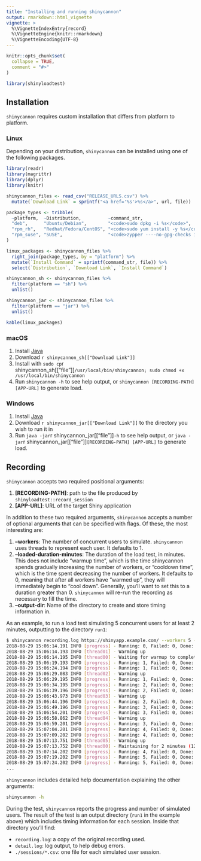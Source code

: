 ```yaml
---
title: "Installing and running shinycannon"
output: rmarkdown::html_vignette
vignette: >
  %\VignetteIndexEntry{record}
  %\VignetteEngine{knitr::rmarkdown}
  %\VignetteEncoding{UTF-8}
---
```


```r
knitr::opts_chunk$set(
  collapse = TRUE,
  comment = "#>"
)
```

```r
library(shinyloadtest)
```

## Installation

`shinycannon` requires custom installation that differs from platform to platform.

### Linux

Depending on your distribution, `shinycannon` can be installed using one of the following packages.

```r
library(readr)
library(magrittr)
library(dplyr)
library(knitr)

shinycannon_files <- read_csv("RELEASE_URLS.csv") %>%
  mutate(`Download Link` = sprintf("<a href='%s'>%s</a>", url, file))

package_types <- tribble(
  ~platform,  ~Distribution,          ~command_str,
  "deb",      "Ubuntu/Debian",        "<code>sudo dpkg -i %s</code>",
  "rpm_rh",   "Redhat/Fedora/CentOS", "<code>sudo yum install -y %s</code>",
  "rpm_suse", "SUSE",                 "<code>zypper ----no-gpg-checks install -y %s</code>"
)

linux_packages <- shinycannon_files %>%
  right_join(package_types, by = "platform") %>%
  mutate(`Install Command` = sprintf(command_str, file)) %>%
  select(`Distribution`, `Download Link`, `Install Command`)

shinycannon_sh <- shinycannon_files %>%
  filter(platform == "sh") %>%
  unlist()

shinycannon_jar <- shinycannon_files %>%
  filter(platform == "jar") %>%
  unlist()
```

```r
kable(linux_packages)
```

### macOS

1.  Install [Java](https://www.java.com/en/download/)
2.  Download `r shinycannon_sh[["Download Link"]]`
3.  Install with `sudo cp`r shinycannon_sh[["file"]]`/usr/local/bin/shinycannon; sudo chmod +x /usr/local/bin/shinycannon`
4.  Run `shinycannon -h` to see help output, or `shinycannon [RECORDING-PATH] [APP-URL]` to generate load.

### Windows

1.  Install [Java](https://www.java.com/en/download/)
2.  Download `r shinycannon_jar[["Download Link"]]` to the directory you wish to run it in
3.  Run `java -jar`r shinycannon_jar[["file"]]`-h` to see help output, or `java -jar`r shinycannon_jar[["file"]]`[RECORDING-PATH] [APP-URL]` to generate load.

## Recording

`shinycannon` accepts two required positional arguments:

1.  **[RECORDING-PATH]**: path to the file produced by `shinyloadtest::record_session`
2.  **[APP-URL]**: URL of the target Shiny application

In addition to these two required arguments, `shinycannon` accepts a number of optional arguments that can be specified with flags.
Of these, the most interesting are:

1.  **--workers**: The number of concurrent users to simulate. `shinycannon` uses threads to represent each user. It defaults to 1.
2.  **--loaded-duration-minutes**: The duration of the load test, in minutes. This does not include "warmup time", which is the time shinycannon spends gradually increasing the number of workers, or "cooldown time", which is the time spent decreasing the number of workers. It defaults to 0, meaning that after all workers have "warmed up", they will immediately begin to "cool down". Generally, you'll want to set this to a duration greater than 0. `shinycannon` will re-run the recording as necessary to fill the time.
3.  **--output-dir**: Name of the directory to create and store timing information in.

As an example, to run a load test simulating 5 concurrent users for at least 2 minutes, outputting to the directory `run1`:

``` .bash
$ shinycannon recording.log https://shinyapp.example.com/ --workers 5 --loaded-duration-minutes 2 --output-dir run1
2018-08-29 15:06:14.191 INFO [progress] - Running: 0, Failed: 0, Done: 0
2018-08-29 15:06:14.193 INFO [thread01] - Warming up
2018-08-29 15:06:14.195 INFO [thread00] - Waiting for warmup to complete
2018-08-29 15:06:19.193 INFO [progress] - Running: 1, Failed: 0, Done: 0
2018-08-29 15:06:24.194 INFO [progress] - Running: 1, Failed: 0, Done: 0
2018-08-29 15:06:29.083 INFO [thread02] - Warming up
2018-08-29 15:06:29.195 INFO [progress] - Running: 1, Failed: 0, Done: 0
2018-08-29 15:06:34.195 INFO [progress] - Running: 2, Failed: 0, Done: 0
2018-08-29 15:06:39.196 INFO [progress] - Running: 2, Failed: 0, Done: 0
2018-08-29 15:06:43.973 INFO [thread03] - Warming up
2018-08-29 15:06:44.196 INFO [progress] - Running: 2, Failed: 0, Done: 0
2018-08-29 15:06:49.196 INFO [progress] - Running: 3, Failed: 0, Done: 0
2018-08-29 15:06:54.201 INFO [progress] - Running: 3, Failed: 0, Done: 0
2018-08-29 15:06:58.862 INFO [thread04] - Warming up
2018-08-29 15:06:59.201 INFO [progress] - Running: 3, Failed: 0, Done: 0
2018-08-29 15:07:04.201 INFO [progress] - Running: 4, Failed: 0, Done: 0
2018-08-29 15:07:09.202 INFO [progress] - Running: 4, Failed: 0, Done: 0
2018-08-29 15:07:13.751 INFO [thread05] - Warming up
2018-08-29 15:07:13.752 INFO [thread00] - Maintaining for 2 minutes (120000 ms)
2018-08-29 15:07:14.202 INFO [progress] - Running: 4, Failed: 0, Done: 0
2018-08-29 15:07:19.202 INFO [progress] - Running: 5, Failed: 0, Done: 0
2018-08-29 15:07:24.202 INFO [progress] - Running: 5, Failed: 0, Done: 0
...
```

`shinycannon` includes detailed help documentation explaining the other arguments:

``` .bash
shinycannon -h
```

During the test, `shinycannon` reports the progress and number of simulated users.
The result of the test is an output directory (`run1` in the example above) which includes timing information for each session.
Inside that directory you'll find:

-   `recording.log`: a copy of the original recording used.
-   `detail.log`: log output, to help debug errors.
-   `./sessions/*.csv`: one file for each simulated user session.
